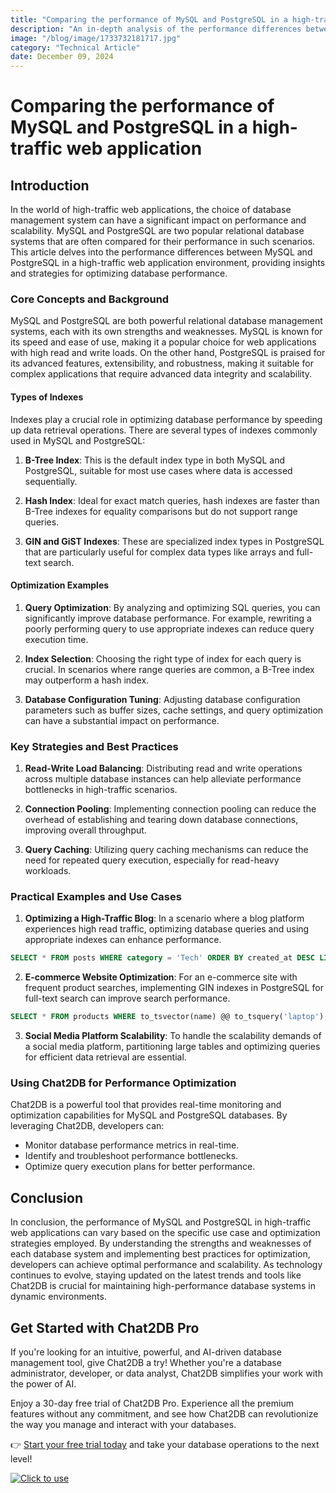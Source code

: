 ```yaml
---
title: "Comparing the performance of MySQL and PostgreSQL in a high-traffic web application"
description: "An in-depth analysis of the performance differences between MySQL and PostgreSQL in high-traffic web applications, with practical examples and optimization strategies."
image: "/blog/image/1733732181717.jpg"
category: "Technical Article"
date: December 09, 2024
---
```


# Comparing the performance of MySQL and PostgreSQL in a high-traffic web application


<Authors date="December 09, 2024">
  <Author name="Jing" link="https://chat2db.ai" />
</Authors>

## Introduction

In the world of high-traffic web applications, the choice of database management system can have a significant impact on performance and scalability. MySQL and PostgreSQL are two popular relational database systems that are often compared for their performance in such scenarios. This article delves into the performance differences between MySQL and PostgreSQL in a high-traffic web application environment, providing insights and strategies for optimizing database performance.

### Core Concepts and Background

MySQL and PostgreSQL are both powerful relational database management systems, each with its own strengths and weaknesses. MySQL is known for its speed and ease of use, making it a popular choice for web applications with high read and write loads. On the other hand, PostgreSQL is praised for its advanced features, extensibility, and robustness, making it suitable for complex applications that require advanced data integrity and scalability.

#### Types of Indexes

Indexes play a crucial role in optimizing database performance by speeding up data retrieval operations. There are several types of indexes commonly used in MySQL and PostgreSQL:

1. **B-Tree Index**: This is the default index type in both MySQL and PostgreSQL, suitable for most use cases where data is accessed sequentially.

2. **Hash Index**: Ideal for exact match queries, hash indexes are faster than B-Tree indexes for equality comparisons but do not support range queries.

3. **GIN and GiST Indexes**: These are specialized index types in PostgreSQL that are particularly useful for complex data types like arrays and full-text search.

#### Optimization Examples

1. **Query Optimization**: By analyzing and optimizing SQL queries, you can significantly improve database performance. For example, rewriting a poorly performing query to use appropriate indexes can reduce query execution time.

2. **Index Selection**: Choosing the right type of index for each query is crucial. In scenarios where range queries are common, a B-Tree index may outperform a hash index.

3. **Database Configuration Tuning**: Adjusting database configuration parameters such as buffer sizes, cache settings, and query optimization can have a substantial impact on performance.

### Key Strategies and Best Practices

1. **Read-Write Load Balancing**: Distributing read and write operations across multiple database instances can help alleviate performance bottlenecks in high-traffic scenarios.

2. **Connection Pooling**: Implementing connection pooling can reduce the overhead of establishing and tearing down database connections, improving overall throughput.

3. **Query Caching**: Utilizing query caching mechanisms can reduce the need for repeated query execution, especially for read-heavy workloads.

### Practical Examples and Use Cases

1. **Optimizing a High-Traffic Blog**: In a scenario where a blog platform experiences high read traffic, optimizing database queries and using appropriate indexes can enhance performance.

```sql
SELECT * FROM posts WHERE category = 'Tech' ORDER BY created_at DESC LIMIT 10;
```

2. **E-commerce Website Optimization**: For an e-commerce site with frequent product searches, implementing GIN indexes in PostgreSQL for full-text search can improve search performance.

```sql
SELECT * FROM products WHERE to_tsvector(name) @@ to_tsquery('laptop');
```

3. **Social Media Platform Scalability**: To handle the scalability demands of a social media platform, partitioning large tables and optimizing queries for efficient data retrieval are essential.

### Using Chat2DB for Performance Optimization

Chat2DB is a powerful tool that provides real-time monitoring and optimization capabilities for MySQL and PostgreSQL databases. By leveraging Chat2DB, developers can:

- Monitor database performance metrics in real-time.
- Identify and troubleshoot performance bottlenecks.
- Optimize query execution plans for better performance.

## Conclusion

In conclusion, the performance of MySQL and PostgreSQL in high-traffic web applications can vary based on the specific use case and optimization strategies employed. By understanding the strengths and weaknesses of each database system and implementing best practices for optimization, developers can achieve optimal performance and scalability. As technology continues to evolve, staying updated on the latest trends and tools like Chat2DB is crucial for maintaining high-performance database systems in dynamic environments.

## Get Started with Chat2DB Pro

If you're looking for an intuitive, powerful, and AI-driven database management tool, give Chat2DB a try! Whether you're a database administrator, developer, or data analyst, Chat2DB simplifies your work with the power of AI.

Enjoy a 30-day free trial of Chat2DB Pro. Experience all the premium features without any commitment, and see how Chat2DB can revolutionize the way you manage and interact with your databases.

👉 [Start your free trial today](https://chat2db.ai/pricing) and take your database operations to the next level!


[![Click to use](/image/blog/bg/chat2db.jpg)](https://chat2db.ai/)
